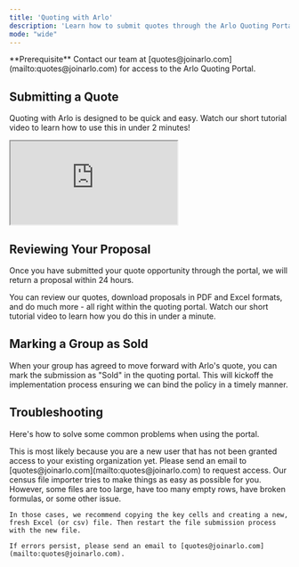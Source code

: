 ```yaml
---
title: 'Quoting with Arlo'
description: 'Learn how to submit quotes through the Arlo Quoting Portal'
mode: "wide"
---
```


<Info>
  **Prerequisite** Contact our team at [quotes@joinarlo.com](mailto:quotes@joinarlo.com) for access to the Arlo Quoting Portal.
</Info>


## Submitting a Quote 
Quoting with Arlo is designed to be quick and easy. Watch our short tutorial video to learn how to use this in under 2 minutes!

<iframe className="w-full aspect-video" src="https://www.loom.com/embed/33c62afc17fe4a7cb83d9082528b2142?sid=2959a86d-4fd9-413f-8026-c18f035f1b7a"></iframe>


## Reviewing Your Proposal
Once you have submitted your quote opportunity through the portal, we will return a proposal within 24 hours.

You can review our quotes, download proposals in PDF and Excel formats, and do much more - all right within the quoting portal. Watch our short tutorial video to learn how you do this in under a minute.


## Marking a Group as Sold
When your group has agreed to move forward with Arlo's quote, you can mark the submission as "Sold" in the quoting portal. This will kickoff the implementation process ensuring we can bind the policy in a timely manner.


## Troubleshooting

Here's how to solve some common problems when using the portal.

<AccordionGroup>
  <Accordion title="I can't see any submissions">
    This is most likely because you are a new user that has not been granted access to your existing organization yet. Please send an email to [quotes@joinarlo.com](mailto:quotes@joinarlo.com) to request access.
  </Accordion>
  <Accordion title="The census file importer is not allowing me to submit my census">
    Our census file importer tries to make things as easy as possible for you. However, some files are too large, have too many empty rows, have broken formulas, or some other issue.
    
    In those cases, we recommend copying the key cells and creating a new, fresh Excel (or csv) file. Then restart the file submission process with the new file.

    If errors persist, please send an email to [quotes@joinarlo.com](mailto:quotes@joinarlo.com).
  </Accordion>
</AccordionGroup>
